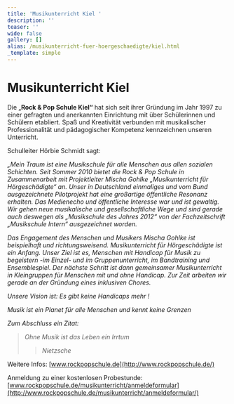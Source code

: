```yaml
---
title: 'Musikunterricht Kiel '
description: ''
teaser: ''
wide: false
gallery: []
alias: /musikunterricht-fuer-hoergeschaedigte/kiel.html
_template: simple
---
```


# Musikunterricht Kiel

Die „**Rock & Pop Schule Kiel“** hat sich seit ihrer Gründung im Jahr 1997 zu einer gefragten und anerkannten Einrichtung mit über Schülerinnen und Schülern etabliert. Spaß und Kreativität verbunden mit musikalischer Professionalität und pädagogischer Kompetenz kennzeichnen unseren Unterricht.

Schulleiter Hörbie Schmidt sagt:

_„Mein Traum ist eine Musikschule für alle Menschen aus allen sozialen Schichten. Seit Sommer 2010 bietet die Rock & Pop Schule in Zusammenarbeit mit Projektleiter Mischa Gohlke „Musikunterricht für Hörgeschädigte“ an. Unser in Deutschland einmaliges und vom Bund ausgezeichnete Pilotprojekt hat eine großartige öffentliche Resonanz erhalten. Das Medienecho und öffentliche Interesse war und ist gewaltig. Wir gehen neue musikalische und gesellschaftliche Wege und sind gerade auch deswegen als „Musikschule des Jahres 2012“ von der Fachzeitschrift „Musikschule Intern“ ausgezeichnet worden._

_Das Engagement des Menschen und Musikers Mischa Gohlke ist beispielhaft und richtungsweisend. Musikunterricht für Hörgeschädigte ist ein Anfang. Unser Ziel ist es, Menschen mit Handicap für Musik zu begeistern -im Einzel- und im Gruppenunterricht, im Bandtraining und Ensemblespiel. Der nächste Schritt ist dann gemeinsamer Musikunterricht in Kleingruppen für Menschen mit und ohne Handicap. Zur Zeit arbeiten wir gerade an der Gründung eines inklusiven Chores._

_Unsere Vision ist: Es gibt keine Handicaps mehr !_

_Musik ist ein Planet für alle Menschen und kennt keine Grenzen_

_Zum Abschluss ein Zitat:_ 

> _Ohne Musik ist das Leben ein Irrtum_
>
> > _Nietzsche_

Weitere Infos: [www.rockpopschule.de](http://www.rockpopschule.de/)

Anmeldung zu einer kostenlosen Probestunde: [www.rockpopschule.de/musikunterricht/anmeldeformular](http://www.rockpopschule.de/musikunterricht/anmeldeformular/)
